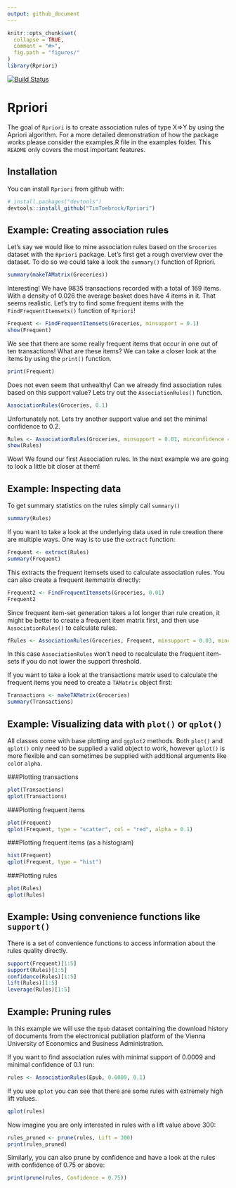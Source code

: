 ```yaml
---
output: github_document
---
```


<!-- README.md is generated from README.Rmd. Please edit that file -->

```r
knitr::opts_chunk$set(
  collapse = TRUE,
  comment = "#>",
  fig.path = "figures/"
)
library(Rpriori)
```
[![Build Status](https://travis-ci.org/TimToebrock/Rpriori.svg?branch=master)](https://travis-ci.org/TimToebrock/Rpriori)


# Rpriori

The goal of `Rpriori` is to create association rules of type X=>Y by using the Apriori algorithm. For a more detailed demonstration of how the package works please consider the examples.R file in the examples folder. This `README` only covers the most important features.

## Installation

You can install `Rpriori` from github with:

```r
# install.packages("devtools")
devtools::install_github("TimToebrock/Rpriori")
```

## Example: Creating association rules

Let's say we would like to mine association rules based on the `Groceries` dataset with the 
`Rpriori` package. Let's first get a rough overview over the dataset. To do so we could take a look
the `summary()` function of Rpriori.

```r
summary(makeTAMatrix(Groceries))
```

Interesting! We have 9835 transactions recorded with a total of 169 items. With a density of 0.026
the average basket does have 4 items in it. That seems realistic. Let's try to find some frequent
items with the `FindFrequentItemsets()` function of `Rpriori`!

```r
Frequent <- FindFrequentItemsets(Groceries, minsupport = 0.1)
show(Frequent)
```

We see that there are some really frequent items that occur in one out of ten transactions! What are
these items? We can take a closer look at the items by using the `print()` function.

```r
print(Frequent)
```
Does not even seem that unhealthy! Can we already find association rules based on this support value?
Lets try out the `AssociationRules()` function.

```r
AssociationRules(Groceries, 0.1)
```

Unfortunately not. Lets try another support value and set the minimal confidence to 0.2.

```r
Rules <- AssociationRules(Groceries, minsupport = 0.01, minconfidence = 0.2)
show(Rules)
```
Wow! We found our first Association rules. In the next example we are going to look a little bit
closer at them!

## Example: Inspecting data

To get summary statistics on the rules simply call `summary()`
```r
summary(Rules)
```

If you want to take a look at the underlying data used in rule creation there are multiple ways. One way is to use the `extract` function:
```r
Frequent <- extract(Rules)
summary(Frequent)
```
This extracts the frequent itemsets used to calculate association rules. You can also create a frequent itemmatrix directly:
```r
Frequent2 <- FindFrequentItemsets(Groceries, 0.01)
Frequent2
```
Since frequent item-set generation takes a lot longer than rule creation, it might be better to create a frequent item matrix first, and then use `AssociationRules()` to calculate rules.

```r
fRules <- AssociationRules(Groceries, Frequent, minsupport = 0.03, minconfidence = 0.4)
```
In this case `AssociationRules` won't need to recalculate the frequent item-sets if you do not lower the support threshold.

If you want to take a look at the transactions matrix used to calculate the frequent items you need to create a `TAMatrix` object first:
```r
Transactions <- makeTAMatrix(Groceries)
summary(Transactions)
```

## Example: Visualizing data with `plot()` or `qplot()`

All classes come with base plotting and `ggplot2` methods. Both `plot()` and `qplot()` only need to be supplied a valid object to work, however `qplot()` is more flexible and can sometimes be supplied with additional arguments like `col`or `alpha`.

###Plotting transactions
```r
plot(Transactions)
qplot(Transactions)
```

###Plotting frequent items
```r
plot(Frequent)
qplot(Frequent, type = "scatter", col = "red", alpha = 0.1)
```

###Plotting frequent items (as a histogram)
```r
hist(Frequent)
qplot(Frequent, type = "hist")
```

###Plotting rules
```r
plot(Rules)
qplot(Rules)
```

## Example: Using convenience functions like `support()`

There is a set of convenience functions to access information about the rules quality directly.
```r
support(Frequent)[1:5]
support(Rules)[1:5]
confidence(Rules)[1:5]
lift(Rules)[1:5]
leverage(Rules)[1:5]
```

## Example: Pruning rules

In this example we will use the `Epub` dataset containing the download history of
documents from the electronical publiation platform of the Vienna University of Economics and
Business Administration.

If you want to find association rules with minimal support of 0.0009 and minimal confidence of 0.1 run:
```r
rules <- AssociationRules(Epub, 0.0009, 0.1)
```

If you use `qplot` you can see that there are some rules with extremely high lift values.

```r
qplot(rules)
```


Now imagine you are only interested in rules with a lift value above 300:
```r
rules_pruned <- prune(rules, Lift = 300)
print(rules_pruned)
```

Similarly, you can also prune by confidence and have a look at the rules with confidence 
of 0.75 or above:
```r
print(prune(rules, Confidence = 0.75))
```
